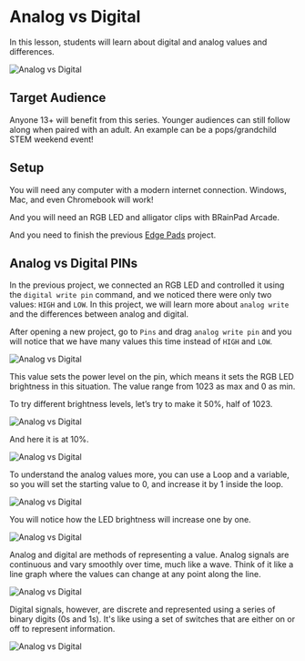 # Analog vs Digital

In this lesson, students will learn about digital and analog values and differences.

![Analog vs Digital](pathname:///img/res/arcade/ana-vs-digi.jpg)

## Target Audience

Anyone 13+ will benefit from this series. Younger audiences can still follow along when paired with an adult. An example can be a pops/grandchild STEM weekend event!

## Setup

You will need any computer with a modern internet connection. Windows, Mac, and even Chromebook will work!

And you will need an RGB LED and alligator clips with BRainPad Arcade.

And you need to finish the previous [Edge Pads](/docs/resources/lessons/edge-pads) project.

## Analog vs Digital PINs

In the previous project, we connected an RGB LED and controlled it using the `digital write pin` command, and we noticed there were only two values: `HIGH` and `LOW`. In this project, we will learn more about `analog write` and the differences between analog and digital.

After opening a new project, go to `Pins` and drag `analog write pin` and you will notice that we have many values this time instead of `HIGH` and `LOW`.

![Analog vs Digital](pathname:///img/res/arcade/ad_6.png)

This value sets the power level on the pin, which means it sets the RGB LED brightness in this situation. The value range from 1023 as max and 0 as min.

To try different brightness levels, let’s try to make it 50%, half of 1023.

![Analog vs Digital](pathname:///img/res/arcade/ad_7.jpg)

And here it is at 10%.

![Analog vs Digital](pathname:///img/res/arcade/ad_8.jpg)


To understand the analog values more, you can use a Loop and a variable, so you will set the starting value to 0, and increase it by 1 inside the loop.

![Analog vs Digital](pathname:///img/res/arcade/ad_9.png)

You will notice how the LED brightness will increase one by one.

![Analog vs Digital](pathname:///img/res/arcade/ad_10.gif)


Analog and digital are methods of representing a value. Analog signals are continuous and vary smoothly over time, much like a wave. Think of it like a line graph where the values can change at any point along the line. 

![Analog vs Digital](pathname:///img/res/arcade/ad_11.png)

Digital signals, however, are discrete and represented using a series of binary digits (0s and 1s). It's like using a set of switches that are either on or off to represent information.

![Analog vs Digital](pathname:///img/res/arcade/ad_12.png)
